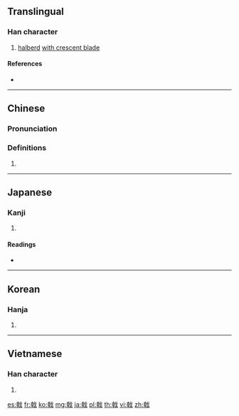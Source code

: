 ==Translingual==

===Han character===
{{Han char|rn=62|rad=戈|as=08|sn=12|four=43450|canj=JJI|ids=⿰𠦝戈}}

# [[halberd]] [[w:ji (polearm)|with crescent blade]]

====References====
* {{Han ref|kx=0413.090|dkj=11606|dj=0755.360|hdz=21407.070|uh=621F|ud=25119|bh=B475|bd=46197}}

----

==Chinese==
{{zh-forms}}

===Pronunciation===
{{zh-pron
|m=jǐ
|c=gik1
|mc=y
|oc=y
|ma=
|cat=n
}}

===Definitions===
# {{rfdef|lang=zh}}

----

==Japanese==

===Kanji===
{{ja-kanji|grade=|rs=戈08}}

# {{defn|lang=ja|sort=戈08}}

====Readings====
* {{ja-readings|on=[[げき]] (geki)|kun=[[ほこ]] (hoko)}}

----

==Korean==

===Hanja===
{{ko-hanja|hangeul=극|eumhun=|rv=geuk|mr=kŭk|y=kuk}}

# {{defn|lang=ko|sort=戈08}}

----

==Vietnamese==

===Han character===
{{vi-hantu|[[kích]]|rs=戈08}}

# {{defn|lang=vi|sort=戈08}}

[[es:戟]]
[[fr:戟]]
[[ko:戟]]
[[mg:戟]]
[[ja:戟]]
[[pl:戟]]
[[th:戟]]
[[vi:戟]]
[[zh:戟]]